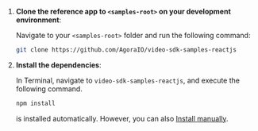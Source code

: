 <PlatformWrapper platform="react-js">

1. **Clone the <Vpd  k="SDK" /> reference app to `<samples-root>` on your development environment**:

    Navigate to your `<samples-root>` folder and run the following command:
    <ProductWrapper notAllowed="signaling">
    ```bash
    git clone https://github.com/AgoraIO/video-sdk-samples-reactjs
    ```
    </ProductWrapper>
    <ProductWrapper product="signaling">

    </ProductWrapper>
1. **Install the dependencies**:

    In Terminal, navigate to `video-sdk-samples-reactjs`, and execute the following command.

    ``` bash
    npm install
    ```
    <Vpd  k="SDK" /> is installed automatically. However, you can also [Install <Vpd  k="SDK" /> manually](../reference/downloads#through-the-agora-website).

</PlatformWrapper>
